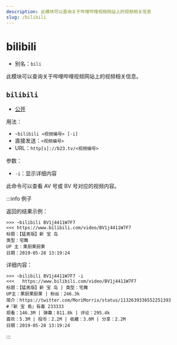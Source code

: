 ```yaml
---
description: 此模块可以查询关于哔哩哔哩视频网站上的视频相关信息
slug: /bilibili
---
```


# bilibili

- 别名：`bili`

此模块可以查询关于哔哩哔哩视频网站上的视频相关信息。

## `bilibili`

- [公开](permissions)

用法：

- `~bilibili <视频编号> [-i]`
- 直接发送：`<视频编号>`
- URL：`http[s]://b23.tv/<视频编号>`

参数：

- `-i`：显示详细内容

此命令可以查看 AV 号或 BV 号对应的视频内容。

:::info 例子

返回的结果示例：

```
>>> ~bilibili BV1j4411W7F7
<<< https://www.bilibili.com/video/BV1j4411W7F7
标题：【猛男版】新 宝 岛
类型：宅舞
UP 主：果厨果厨果
日期：2019-05-28 13:19:24
```

详细内容：

```
>>> ~bilibili BV1j4411W7F7 -i
<<<   https://www.bilibili.com/video/BV1j4411W7F7
标题：【猛男版】新 宝 岛 | 类型：宅舞
UP主：果厨果厨果 | 粉丝：246.3k
简介：https://twitter.com/MoriMorrix/status/1132639336552251393
#『新 宝 島』有毒 233333
观看：146.3M | 弹幕：811.8k | 评论：295.4k
喜欢：5.3M | 投币：2.2M | 收藏：3.0M | 分享：2.2M
日期：2019-05-28 13:19:24
```

:::
